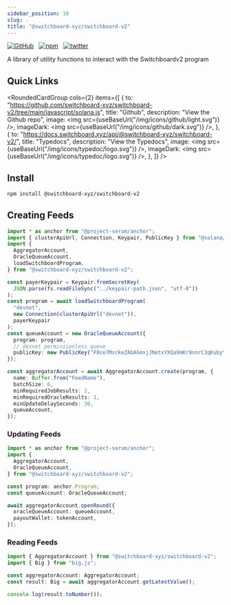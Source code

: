 ```yaml
---
sidebar_position: 10
slug: .
title: "@switchboard-xyz/switchboard-v2"
---
```


[![GitHub](https://img.shields.io/badge/--181717?logo=github&logoColor=ffffff)](https://github.com/switchboard-xyz/switchboard-v2/tree/main/libraries/ts)&nbsp;&nbsp;
[![npm](https://img.shields.io/npm/v/@switchboard-xyz/switchboard-v2)](https://www.npmjs.com/package/@switchboard-xyz/switchboard-v2)&nbsp;&nbsp;
[![twitter](https://badgen.net/twitter/follow/switchboardxyz)](https://twitter.com/switchboardxyz)&nbsp;&nbsp;

A library of utility functions to interact with the Switchboardv2 program

## Quick Links


<RoundedCardGroup
  cols={2}
  items={[
    {
      to: "https://github.com/switchboard-xyz/switchboard-v2/tree/main/javascript/solana.js",
      title: "Github",
      description: "View the Github repo",
      image: <img src={useBaseUrl("/img/icons/github/light.svg")} />,
      imageDark: <img src={useBaseUrl("/img/icons/github/dark.svg")} />,
    },
    {
      to: "https://docs.switchboard.xyz/api/@switchboard-xyz/switchboard-v2/",
      title: "Typedocs",
      description: "View the Typedocs",
      image: <img src={useBaseUrl("/img/icons/typedoc/logo.svg")} />,
      imageDark: <img src={useBaseUrl("/img/icons/typedoc/logo.svg")} />,
    },
  ]}
/>

## Install

```bash npm2yarn
npm install @switchboard-xyz/switchboard-v2
```

## Creating Feeds

```ts
import * as anchor from "@project-serum/anchor";
import { clusterApiUrl, Connection, Keypair, PublicKey } from "@solana/web3.js";
import {
  AggregatorAccount,
  OracleQueueAccount,
  loadSwitchboardProgram,
} from "@switchboard-xyz/switchboard-v2";

const payerKeypair = Keypair.fromSecretKey(
  JSON.parse(fs.readFileSync("../keypair-path.json", "utf-8"))
);
const program = await loadSwitchboardProgram(
  "devnet",
  new Connection(clusterApiUrl("devnet")),
  payerKeypair
);
const queueAccount = new OracleQueueAccount({
  program: program,
  // devnet permissionless queue
  publicKey: new PublicKey("F8ce7MsckeZAbAGmxjJNetxYXQa9mKr9nnrC3qKubyYy"),
});

const aggregatorAccount = await AggregatorAccount.create(program, {
  name: Buffer.from("FeedName"),
  batchSize: 6,
  minRequiredJobResults: 1,
  minRequiredOracleResults: 1,
  minUpdateDelaySeconds: 30,
  queueAccount,
});
```

### Updating Feeds

```ts
import * as anchor from "@project-serum/anchor";
import {
  AggregatorAccount,
  OracleQueueAccount,
} from "@switchboard-xyz/switchboard-v2";

const program: anchor.Program;
const queueAccount: OracleQueueAccount;

await aggregatorAccount.openRound({
  oracleQueueAccount: queueAccount,
  payoutWallet: tokenAccount,
});
```

### Reading Feeds

```ts
import { AggregatorAccount } from "@switchboard-xyz/switchboard-v2";
import { Big } from "big.js";

const aggregatorAccount: AggregatorAccount;
const result: Big = await aggregatorAccount.getLatestValue();

console.log(result.toNumber());
```
